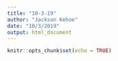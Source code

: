 ```yaml
---
title: "10-3-19"
author: "Jackson Kehoe"
date: "10/3/2019"
output: html_document
---
```


```r
knitr::opts_chunk$set(echo = TRUE)
```

